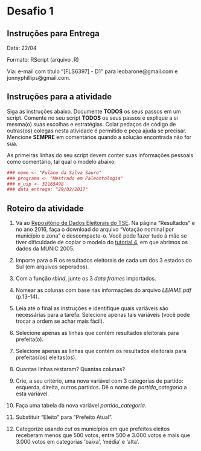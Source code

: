 # Desafio 1

## Instruções para Entrega

Data: 22/04

Formato: RScript (arquivo .R)

Via: e-mail com título "[FLS6397] - D1" para leobarone@gmail.com e jonnyphillips@gmail.com.

## Instruções para a atividade

Siga as instruções abaixo. Documente __TODOS__ os seus passos em um script. Comente no seu script __TODOS__ os seus passos e explique a si mesma(o) suas escolhas e estratégias. Colar pedaços de código de outras(os) colegas nesta atividade é permitido e peça ajuda se precisar. Mencione __SEMPRE__ em comentários quando a solução encontrada não for sua.

As primeiras linhas do seu script devem conter suas informações pessoais como comentário, tal qual o modelo abaixo:

```r
### nome <- "Fulano da Silva Sauro"
### programa <- "Mestrado em Paleontologia"
### n_usp <- 32165498
### data_entrega: "29/02/2017"
```

## Roteiro da atividade

1. Vá ao [Repositório de Dados Eleitorais do TSE](http://www.tse.jus.br/eleitor-e-eleicoes/estatisticas/repositorio-de-dados-eleitorais-1/repositorio-de-dados-eleitorais). Na página "Resultados" e no ano 2016, faça o download do arquivo "Votação nominal por município e zona" e descompacte-o. Você pode fazer tudo à mão se tiver dificuldade de copiar o modelo do [tutorial 4](https://jonnyphillips.github.io/FLS6397_2019/tutorials/tutorial04.html), em que abrimos os dados da MUNIC 2005. 

2. Importe para o R os resultados eleitorais de cada um dos 3 estados do Sul (em arquivos seperados).

3. Com a função _rbind_, junte os 3 _data frames_ importados.

4. Nomear as colunas com base nas informações do arquivo _LEIAME.pdf_ (p.13-14). 

5. Leia até o final as instruções e identifique quais variáveis são necessárias para a tarefa. Selecione apenas tais variáveis (você pode trocar a ordem se achar mais fácil).

6. Selecione apenas as linhas que contém resultados eleitorais para prefeita(o).

7. Selecione apenas as linhas que contém os resultados eleitorais para prefeitas(os) eleitas(os).

8. Quantas linhas restaram? Quantas colunas?

9. Crie, a seu critério, uma nova variável com 3 categorias de partido: esquerda, direita, outros partidos. Dê o nome de _partido\_categoria_ a esta variável.

10. Faça uma tabela da nova variável _partido\_categoria_.

11. Substituir "Eleito" para "Prefeito Atual".

12. Categorize usando _cut_ os municípios em que prefeitos eleitos receberam menos que 500 votos, entre 500 e 3.000 votos e mais que 3.000 votos em categorias 'baixa', 'média' e 'alta'.
